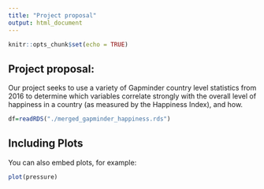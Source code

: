 ```yaml
---
title: "Project proposal"
output: html_document
---
```


```r
knitr::opts_chunk$set(echo = TRUE)
```

## Project proposal:
Our project seeks to use a variety of Gapminder country level statistics from 2016 to determine which variables correlate strongly with the overall level of happiness in a country (as measured by the Happiness Index), and how.

```r
df=readRDS("./merged_gapminder_happiness.rds")
```

## Including Plots

You can also embed plots, for example:

```r
plot(pressure)
```


